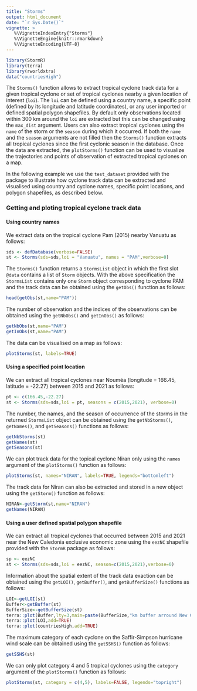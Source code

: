 ```yaml
---
title: "Storms"
output: html_document
date: "`r Sys.Date()`"
vignette: >
   %\VignetteIndexEntry{"Storms"}
   %\VignetteEngine{knitr::rmarkdown}
   %\VignetteEncoding{UTF-8}
---
```





``` r
library(StormR)
library(terra)
library(rworldxtra)
data("countriesHigh")
```

The `Storms()` function allows to extract tropical cyclone track data for a
given tropical cyclone or set of tropical cyclones nearby a given location of
interest (`loi`). The `loi` can be defined using a country name, a specific
point (defined by its longitude and latitude coordinates), or any user imported
or defined spatial polygon shapefiles. By default only observations located
within 300 km around the `loi` are extracted but this can be changed using the
`max_dist` argument. Users can also extract tropical cyclones using the `name`
of the storm or the `season` during which it occurred. If both the `name` and
the `season` arguments are not filled then the `Storms()` function extracts all
tropical cyclones since the first cyclonic season in the database. Once the data
are extracted, the `plotStorms()` function can be used to visualize the
trajectories and points of observation of extracted tropical cyclones on a map.

In the following example we use the `test_dataset` provided with the package to
illustrate how cyclone track data can be extracted and visualised using country
and cyclone names, specific point locations, and polygon shapefiles, as
described below.

### Getting and ploting tropical cyclone track data

#### Using country names

We extract data on the tropical cyclone Pam (2015) nearby Vanuatu as follows:  

``` r
sds <- defDatabase(verbose=FALSE)
st <- Storms(sds=sds,loi = "Vanuatu", names = "PAM",verbose=0)
```

The `Storms()` function returns a `StormsList` object in which the first slot
`@data` contains a list of `Storm` objects. With the above specification the
`StormsList` contains only one `Storm` object corresponding to cyclone PAM and
the track data can be obtained using the `getObs()` function as follows:

``` r
head(getObs(st,name="PAM"))
```

The number of observation and the indices of the observations can be obtained
using the `getNbObs()` and `getInObs()` as follows:

``` r
getNbObs(st,name="PAM")
getInObs(st,name="PAM")
```

The data can be visualised on a map as follows:

``` r
plotStorms(st, labels=TRUE)
```

#### Using a specified point location

We can extract all tropical cyclones near Nouméa (longitude = 166.45, latitude =
-22.27) between 2015 and 2021 as follows:

``` r
pt <- c(166.45,-22.27)
st <- Storms(sds=sds,loi = pt, seasons = c(2015,2021), verbose=0)
```

The number, the names, and the season of occurrence of the storms in the
returned `StormsList` object can be obtained using the `getNbStorms()`,
`getNames()`, and `getSeasons()` functions as follows:

``` r
getNbStorms(st)
getNames(st)
getSeasons(st)
```

We can plot track data for the topical cyclone Niran only using the `names`
argument of the `plotStorms()` function as follows:

``` r
plotStorms(st, names="NIRAN", labels=TRUE, legends="bottomleft")
```

The track data for Niran can also be extracted and stored in a new object using
the `getStorm()` function as follows:

``` r
NIRAN<-getStorm(st,name="NIRAN")
getNames(NIRAN)
```

#### Using a user defined spatial polygon shapefile 

We can extract all tropical cyclones that occurred between 2015 and 2021 near
the New Caledonia exclusive economic zone using the `eezNC` shapefile provided
with the `StormR` package as follows:

``` r
sp <- eezNC
st <- Storms(sds=sds,loi = eezNC, season=c(2015,2021),verbose=0)
```

Information about the spatial extent of the track data exaction can be obtained
using the `getLOI()`, `getBuffer()`, and `getBufferSize()` functions as follows:

``` r
LOI<-getLOI(st)
Buffer<-getBuffer(st)
BufferSize<-getBufferSize(st)
terra::plot(Buffer,lty=3,main=paste(BufferSize,"km buffer arround New Caledonian EEZ",sep=" "))
terra::plot(LOI,add=TRUE)
terra::plot(countriesHigh,add=TRUE)
```

The maximum category of each cyclone on the Saffir-Simpson hurricane wind scale
can be obtained using the `getSSHS()` function as follows:

``` r
getSSHS(st)
```

We can only plot category 4 and 5 tropical cyclones using the `category`
argument of the `plotStorms()` function as follows:

``` r
plotStorms(st, category = c(4,5), labels=FALSE, legends="topright")
```
